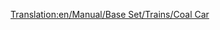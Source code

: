 [[Translation:en/Manual/Base Set/Trains/Coal Car]]
{{pl/wagony|Name=Wagon na węgiel
|NormalCost=£1,375 ($2,750)
|NormalWeight=18 / 48 t
|Picture= [[File:en/Coaltruck.png]]
|NormalCapacity=30 ton węgla
|MonoCost=£1,375 ($2,750)
|MonoWeight=18 / 53 t
|MonoCapacity=35 tonnes of coal
|MagCost=£1,375 ($2,750)
|MagWeight=18 / 55 t
|MagCapacity=37 tonnes of coal
|Description=[[pl/Manual/Base Set/Trains/Wagon na węgiel|Coal Car]] <small>''(Truck))''</small> może holować <small>''(haul)''</small> [[pl/Manual/Base Set/Cargos/Węgiel|Coal]]. Ten wagon jest dostępny w klamatach [[pl/Manual/Klimat#Umiarkowany | Temperate]] i [[pl/Manual/Klimat#Arktyczny | Sub-Arctic]] .
}}